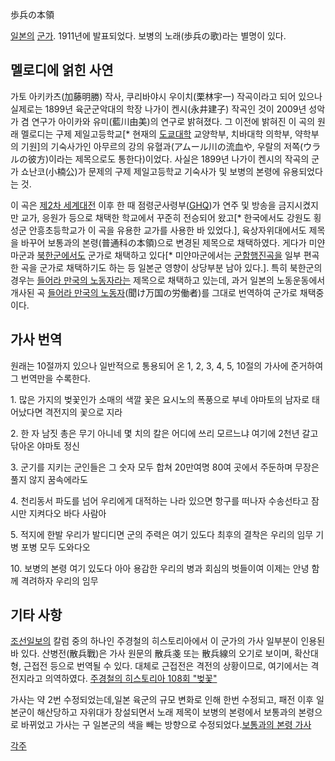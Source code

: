 歩兵の本領

[[일본]]의 [[군가]].
1911년에 발표되었다. 보병의 노래(歩兵の歌)라는 별명이 있다.

== 멜로디에 얽힌 사연 ==
가토 아키카츠(加藤明勝) 작사, 쿠리바야시 우이치(栗林宇一) 작곡이라고 되어 있으나 실제로는 1899년 육군군악대의 학장 나가이 켄시(永井建子) 작곡인 것이 2009년 성악가 겸 연구가 아이카와 유미(藍川由美)의 연구로 밝혀졌다. 그 이전에 밝혀진 이 곡의 원래 멜로디는 구제 제일고등학교[* 현재의 [[도쿄대학]] 교양학부, 치바대학 의학부, 약학부의 기원]의 기숙사가인 아무르의 강의 유혈과(アムール川の流血や, 우랄의 저쪽(ウラルの彼方)이라는 제목으로도 통한다)이었다. 사실은 1899년 나가이 켄시의 작곡의 군가 쇼난코(小楠公)가 문제의 구제 제일고등학교 기숙사가 및 보병의 본령에 유용되었다는 것.

이 곡은 [[제2차 세계대전]] 이후 한 때 점령군사령부([[GHQ]])가 연주 및 방송을 금지시켰지만 교가, 응원가 등으로 채택한 학교에서 꾸준히 전승되어 왔고[* 한국에서도 강원도 횡성군 안흥초등학교가 이 곡을 유용한 교가를 사용한 바 있었다.], 육상자위대에서도 제목을 바꾸어 보통과의 본령(普通科の本領)으로 변경된 제목으로 채택하였다. 게다가 미얀마군과 [[북한군]]에서도 군가로 채택하고 있다[* 미얀마군에서는 [[군함행진곡]]을 일부 편곡한 곡을 군가로 채택하기도 하는 등 일본군 영향이 상당부분 남아 있다.]. 특히 북한군의 경우는 [[들어라 만국의 노동자]]라는 제목으로 채택하고 있는데, 과거 일본의 노동운동에서 개사된 곡 [[들어라 만국의 노동자]](聞け万国の労働者)를 그대로 번역하여 군가로 채택중이다.

{{{#!html
<iframe width="560" height="315" src="//www.youtube.com/embed/I8PvHVlhQcg" frameborder="0" allowfullscreen></iframe>}}}

== 가사 번역 ==
원래는 10절까지 있으나 일반적으로 통용되어 온 1, 2, 3, 4, 5, 10절의 가사에 준거하여 그 번역만을 수록한다.

1.
많은 가지의 벚꽃인가 소매의 색깔
꽃은 요시노의 폭풍으로 부네
야마토의 남자로 태어났다면
격전지의 꽃으로 지라

2.
한 자 남짓 총은 무기 아니네
몇 치의 칼은 어디에 쓰리
모르느냐 여기에 2천년
갈고 닦아온 야마토 정신

3.
군기를 지키는 군인들은
그 숫자 모두 합쳐 20만여명
80여 곳에서 주둔하며
무장은 풀지 않지 꿈속에라도

4.
천리동서 파도를 넘어
우리에게 대적하는 나라 있으면
항구를 떠나자 수송선타고
잠시만 지켜다오 바다 사람아

5. 
적지에 한발 우리가 발디디면
군의 주력은 여기 있도다
최후의 결착은 우리의 임무
기병 포병 모두 도와다오

10.
보병의 본령 여기 있도다
아아 용감한 우리의 병과
회심의 벗들이여 이제는 안녕
함께 격려하자 우리의 임무

== 기타 사항 ==
[[조선일보]]의 칼럼 중의 하나인 주경철의 히스토리아에서 이 군가의 가사 일부분이 인용된 바 있다. 산병전(散兵戰)은 가사 원문의 散兵戔 또는 散兵線의 오기로 보이며, 확산대형, 근접전 등으로 번역될 수 있다. 대체로 근접전은 격전의 상황이므로, 여기에서는 격전지라고 의역하였다.  [http://news.chosun.com/site/data/html_dir/2011/04/29/2011042902270.html 주경철의 히스토리아 108회 "벚꽃"]

가사는 약 2번 수정되었는데,일본 육군의 규모 변화로 인해 한번 수정되고, 패전 이후 일본군이 해산당하고 자위대가 창설되면서 노래 제목이 보병의 본령에서 보통과의 본령으로 바뀌었고 가사는 구 일본군의 색을 빼는 방향으로 수정되었다.[http://www.dab.hi-ho.ne.jp/yozakura/kaehonnryou.htm 보통과의 본령 가사]

[[각주]]
